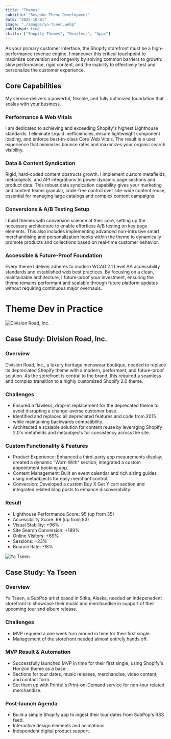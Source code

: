 ```yaml
---
title: "Themes"
subtitle: "Bespoke Theme Development"
date: "2025-10-01"
image: "./images/ya-tseen.webp"
published: true
skills: ["Shopify Themes", "Headless", "Apps"]
---
```



As your primary customer interface, the Shopify storefront must be a high-performance revenue engine. I maneuver this critical touchpoint to maximize conversion and longevity by solving common barriers to growth: slow performance, rigid content, and the inability to effectively test and personalize the customer experience.

## Core Capabilities

My service delivers a powerful, flexible, and fully optimized foundation that scales with your business.

### Performance & Web Vitals

I am dedicated to achieving and exceeding Shopify's highest Lighthouse standards. I eliminate Liquid inefficiencies, ensure lightweight component loading, and enforce best-in-class Core Web Vitals. The result is a user experience that minimizes bounce rates and maximizes your organic search visibility.

### Data & Content Syndication

Rigid, hard-coded content obstructs growth. I implement custom metafields, metaobjects, and API integrations to power dynamic page sections and product data. This robust data syndication capability gives your marketing and content teams granular, code-free control over site-wide content reuse, essential for managing large catalogs and complex content campaigns.

### Conversions & A/B Testing Setup

I build themes with conversion science at their core, setting up the necessary architecture to enable effortless A/B testing on key page elements. This also includes implementing advanced non-intrusive smart merchandising and personalization hooks within the theme to dynamically promote products and collections based on real-time customer behavior.

### Accessible & Future-Proof Foundation

Every theme I deliver adheres to modern WCAG 2.1 Level AA accessibility standards and established web best practices. By focusing on a clean, maintainable architecture, I future-proof your investment, ensuring the theme remains performant and scalable through future platform updates without requiring continuous major overhauls.

# Theme Dev in Practice

<Image 
  src={drData}
  alt="Division Road, Inc."
  class="mt-16"
/>

## Case Study: Division Road, Inc.

### Overview

Division Road, Inc., a luxury heritage menswear boutique, needed to replace its depreciated Shopify theme with a modern, performant, and future-proof solution. As the storefront is central to the brand, this required a seamless and complex transition to a highly customized Shopify 2.0 theme.

### Challenges

- Ensured a flawless, drop-in replacement for the deprecated theme to avoid disrupting a change-averse customer base.
- Identified and replaced all depreciated features and code from 2015 while maintaining backwards compatibility.
- Architected a scalable solution for content reuse by leveraging Shopify 2.0's metafields and metaobjects for consistency across the site.

### Custom Functionality & Features

- Product Experience: Enhanced a third-party app meaurements display; created a dynamic "Worn With" section; integrated a custom appointment booking app.
- Content Management: Built an event calendar and rich sizing guides using metaobjects for easy merchant control.
- Conversion: Developed a custom Buy X Get Y cart section and integrated related blog posts to enhance discoverability.

### Result

- Lighthouse Performance Score: 95 (up from 35)
- Accessibility Score: 98 (up from 83)
- Visual Stability: +96%
- Site Search Conversion: +189%
- Online Visitors: +69%
- Sessions: +23%
- Bounce Rate: -18%

<Image 
  src={yaTseen}
  alt="Ya Tseen"
  class="mt-16"
/>

## Case Study: Ya Tseen

### Overview

Ya Tseen, a SubPop artist based in Sitka, Alaska, needed an indepenedent storefront to showcase their music and merchandise in support of their upcoming tour and album release.

### Challenges

- MVP required a one week turn around in time for their first single.
- Management of the storefront needed almost entirely hands off.

### MVP Result & Automation

- Successfully launched MVP in time for their first single, using Shopify's Horizon theme as a base.
- Sections for tour dates, music releases, merchandise, video content, and contact form. 
- Set them up with Prinful's Print-on-Demand service for non-tour related merchandise. 

### Post-launch Agenda

- Build a simple Shopify app to ingest their tour dates from SubPop's RSS feed.
- Interactive design elements and animations.
- Independent digital product support.


